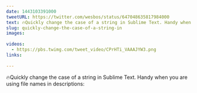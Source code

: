 ```yaml
---
date: 1443103391000
tweetURL: https://twitter.com/wesbos/status/647048635817984000
text: 🔥Quickly change the case of a string in Sublime Text. Handy when you are using file names in descriptions: 
slug: quickly-change-the-case-of-a-string-in
images:
  
videos:
  - https://pbs.twimg.com/tweet_video/CPrHTi_VAAAJYW3.png
links:
  
---
```

🔥Quickly change the case of a string in Sublime Text. Handy when you are using file names in descriptions:
